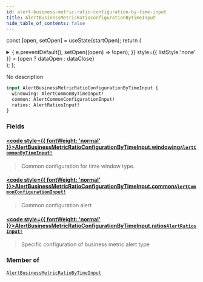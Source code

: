 ```yaml
---
id: alert-business-metric-ratio-configuration-by-time-input
title: AlertBusinessMetricRatioConfigurationByTimeInput
hide_table_of_contents: false
---
```






const [open, setOpen] = useState(startOpen);
return (
<details {...(open ? { open: true } : {})} className="details" style={{ border:'none', boxShadow:'none', background:'var(--ifm-background-color)' }}>
<summary
onClick={(e) => {
e.preventDefault();
setOpen((open) => !open);
}}
style={{ listStyle:'none' }} >
{open ? dataOpen : dataClose}
</summary>
{open && children}
</details>
);
};

No description

```graphql
input AlertBusinessMetricRatioConfigurationByTimeInput {
  windowing: AlertCommonByTimeInput!
  common: AlertCommonConfigurationInput!
  ratios: AlertRatiosInput!
}
```

### Fields

#### [<code style={{ fontWeight: 'normal' }}>AlertBusinessMetricRatioConfigurationByTimeInput.<b>windowing</b></code>](#)<Bullet />[`AlertCommonByTimeInput!`](/api/inputs/alert-common-by-time-input) <Badge class="badge badge--secondary" text="non-null"/> <Badge class="badge badge--secondary" text="input"/>

> Common configuration for time window type.

#### [<code style={{ fontWeight: 'normal' }}>AlertBusinessMetricRatioConfigurationByTimeInput.<b>common</b></code>](#)<Bullet />[`AlertCommonConfigurationInput!`](/api/inputs/alert-common-configuration-input) <Badge class="badge badge--secondary" text="non-null"/> <Badge class="badge badge--secondary" text="input"/>

> Common configuration alert

#### [<code style={{ fontWeight: 'normal' }}>AlertBusinessMetricRatioConfigurationByTimeInput.<b>ratios</b></code>](#)<Bullet />[`AlertRatiosInput!`](/api/inputs/alert-ratios-input) <Badge class="badge badge--secondary" text="non-null"/> <Badge class="badge badge--secondary" text="input"/>

> Specific configuration of business metric alert type

### Member of

[`AlertBusinessMetricRatioByTimeInput`](/api/inputs/alert-business-metric-ratio-by-time-input) <Badge class="badge badge--secondary" text="input"/>
